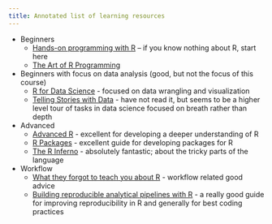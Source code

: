 ```yaml
---
title: Annotated list of learning resources
---
```


- Beginners
   - [Hands-on programming with R](https://rstudio-education.github.io/hopr/) – if you know nothing about R, start here
   - [The Art of R Programming](https://diytranscriptomics.com/Reading/files/The%20Art%20of%20R%20Programming.pdf)

- Beginners with focus on data analysis (good, but not the focus of this course)
   - [R for Data Science](https://r4ds.hadley.nz/) - focused on data wrangling and visualization
   - [Telling Stories with Data](https://tellingstorieswithdata.com/) - have not read it, but seems to be a higher level tour of tasks in data science focused on breath rather than depth

- Advanced
   - [Advanced R](https://adv-r.hadley.nz/) - excellent for developing a deeper understanding of R
   - [R Packages](https://r-pkgs.org/) - excellent guide for developing packages for R
   - [The R Inferno ](https://www.burns-stat.com/pages/Tutor/R_inferno.pdf) - absolutely fantastic; about the tricky parts of the language

- Workflow
   - [What they forgot to teach you about R](https://rstats.wtf/) - workflow related good advice
   - [Building reproducible analytical pipelines with R](https://raps-with-r.dev/) - a really good guide for improving reproducibility in R and generally for best coding practices
